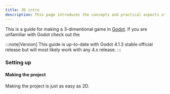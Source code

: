 ```yaml
---
title: 3D intro
description: This page introduces the concepts and practical aspects of making a 3D game in Godot 
---
```


This is a guide for making a 3-dimentional game in [Godot](https://godotengine.org/). If you are unfamiliar with Godot check out the 

:::note[Version]
This guide is up-to-date with Godot 4.1.3 stable official release but will most likely work with any 4.x release.
:::

### Setting up

#### Making the project

Making the project is just as easy as 2D.
